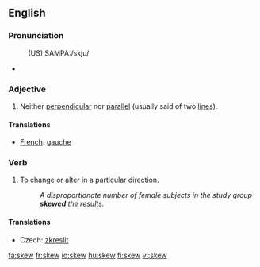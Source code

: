 ==English==
===Pronunciation===
:(US) SAMPA:/skju/
*{{audio|en-us-skew.ogg|Audio (US)}}
*:{{rhymes|uː}}




===Adjective===
{{en-adj|-}}
# {{mathematics}} Neither [[perpendicular]] nor [[parallel]] (usually said of two [[line]]s).

====Translations====
*[[French]]: [[gauche]]

===Verb===
{{en-verb}}
#{{transitive}} To change or alter in a particular direction.
#:''A disproportionate number of female subjects in the study group '''skewed''' the results.''

====Translations====
{{trans-top|to change or alter in a particular direction}}
*Czech: [[zkreslit]]
{{trans-mid}}
{{trans-bottom}}

[[fa:skew]]
[[fr:skew]]
[[io:skew]]
[[hu:skew]]
[[fi:skew]]
[[vi:skew]]